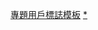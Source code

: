 {{Userbox
|border-c=#005C82
|border-s=1
|id-c=#0047AB
|id=[[File:Template-User WikiProject Rocket.png|40px]]
|info-c=#6495ED
|info-s=9
|info-fc= #fff
|info=这个用户是'''[[Wikipedia:火箭专题|<span style="color:white">火箭专题</span>]]'''的参与者。
}}<includeonly>[[Category:参与火箭专题的维基人|{{PAGENAME}}]]</includeonly><noinclude>
[[Category:專題用戶標誌模板|專題用戶標誌模板]]
[[Category:火箭模板|*]]

</noinclude>